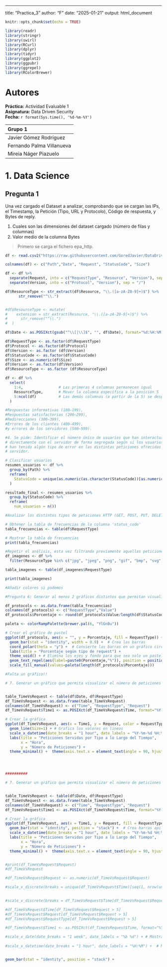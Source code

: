 ------------------------------------------------------------------------

title: "Practica_3" author: "F" date: "2025-01-21" output: html_document

```r
knitr::opts_chunk$set(echo = TRUE)
```

```r

library(readr)
library(stringr)
library(swirl)
library(RCurl)
library(dplyr)
library(tidyr)
library(ggplot2)
library(ggpubr)
library(ggrepel)
library(RColorBrewer)

```

# Autores

**Práctica:** Actividad Evaluable 1\
**Asignatura:** Data Driven Security\
**Fecha:** `r format(Sys.time(), '%d-%m-%Y')`

| Grupo 1                   |
|:--------------------------|
| Javier Gómez Rodríguez    |
| Fernando Palma Villanueva |
| Mireia Náger Piazuelo     |

# 1. Data Science

## Pregunta 1

Una vez cargado el Dataset a analizar, comprobando que se cargan las IPs, el Timestamp, la Petición (Tipo, URL y Protocolo), Código de respuesta, y Bytes de reply.

1.  Cuales son las dimensiones del dataset cargado (número de filas y columnas)
2.  Valor medio de la columna Bytes

> Primero se carga el fichero epa_http.

```r

df <- read.csv2("https://raw.githubusercontent.com/GoredJavier/DataDrivenSecurity/refs/heads/main/epa-http.csv", sep=' ', header=FALSE)

colnames(df) <- c("Path","Date", "Request", "StatusCode", "Size")

df <- df %>%
  separate(Request, into = c("RequestType", "Resource", "Version"), sep = " ") %>%
  separate(Version, into = c("Protocol", "Version"), sep = "/") 

df$ResourceType <- str_extract(df$Resource, "\\.([a-zA-Z0-9]+)$") %>% 
      str_remove("^\\.")


#df$ResourceType <- mutate(
#    extension = str_extract(Resource, "\\.([a-zA-Z0-9]+)$") %>% 
#      str_remove("^\\.")
#  )

df$Date <- as.POSIXct(gsub("^\\[|\\]$", "", df$Date), format="%d:%H:%M:%S")

df$RequestType <- as.factor(df$RequestType)
df$Protocol <- as.factor(df$Protocol)
df$Version <- as.factor (df$Version)
df$StatusCode <- as.factor(df$StatusCode)
df$Size <- as.numeric(df$Size)
df$Version <- as.factor(df$Version)
df$ResourceType <- as.factor (df$ResourceType)

df <- df %>%
  select(
    1:4,                # Las primeras 4 columnas permanecen igual
    ResourceType,       # Mover la columna específica a la posición 5
    5:ncol(df)          # Las demás columnas (a partir de la 5) se desplazan hacia la derecha
  )

```

```r

#Respuestas informativas (100–199),
#Respuestas satisfactorias (200–299),
#Redirecciones (300–399),
#Errores de los clientes (400–499),
#y errores de los servidores (500–599).

#4. Se pide: Identificar el número único de usuarios que han interactuado
# directamente con el servidor de forma segregada según si los usuarios
# han tenido algún tipo de error en las distintas peticiones ofrecidas por el
# servidor.

# Clasificar usuarios
resumen_usuarios <- df %>%
  group_by(Path) %>%
  reframe(
    StatusCode = unique(as.numeric(as.character(StatusCode))[as.numeric(as.character(StatusCode)) >= 400])
  ) 

resultado_final <- resumen_usuarios %>%
  group_by(StatusCode) %>%
  reframe(
    num_usuarios = n())

```

```r

#Analizar los distintos tipos de peticiones HTTP (GET, POST, PUT, DELETE) gestionadas por el servidor, identificando la frecuencia de cada una de estas.

# Obtener la tabla de frecuencias de la columna 'status_code'
tabla_frecuencias <- table(df$RequestType)

# Mostrar la tabla de frecuencias
print(tabla_frecuencias)

#Repetir el análisis, esta vez filtrando previamente aquellas peticiones correspondientes a recursos ofrecidos de tipo imagen.
df_imagenes <- df %>%
  filter(ResourceType %in% c("jpg", "jpeg", "png", "gif", "bmp", "svg"))

tabla_imagenes <- table(df_imagenes$RequestType)

print(tabla_imagenes)

```

```r

#Añadir colores si podemos

#Pregunta 6: Generar al menos 2 gráficos distintos que permitan visualizar alguna característica relevante de los datos analizados.Estos deberán representar por lo menos 1 o 2 variables diferentes del data frame. Describid el gráfico e indicad cualquier observación destacable que se pueda apreciar gracias a la representación gráfica.

df_protocols <- as.data.frame(tabla_frecuencias)
colnames(df_protocols) <- c("RequestType","Value")
df_protocols$Porcentaje <- round(df_protocols$Value/length(df$StatusCode)*100,1)

paleta <- colorRampPalette(brewer.pal(6, "YlGnBu"))

# Crear el gráfico de pastel
ggplot(df_protocols, aes(x = "", y = Porcentaje, fill = RequestType)) +
  geom_bar(stat = "identity", width = 0.9) +  # Crea las barras
  coord_polar(theta = "y") +  # Convierte las barras en un gráfico circular
  labs(title = "Porcentaje según tipo de request") +
  theme_void() + # Elimina los ejes y fondo para que sea solo un pastel
  geom_text_repel(aes(label=paste0(Porcentaje,"%")), position = position_stack(vjust = 0.5)) + 
  scale_fill_manual(values=paleta(length(df_protocols$Porcentaje)))

#Falta un gráfico!!


```

```r

# 7. Generar un gráfico que permita visualizar el número de peticiones servidas a lo largo del tiempo.


table_TimeVsRequest <- table(df$Date, df$RequestType)
df_TimeVsRequest <- as.data.frame(table_TimeVsRequest)
colnames(df_TimeVsRequest) <- c("Time", "RequestType", "Request")
df_TimeVsRequest$Time1 <- as.POSIXct(df_TimeVsRequest$Time, format="%Y-%m-%d %H:%M:%S")  # Se convierte la columna time en formato de fecha y hora

# Crear la gráfica
ggplot(df_TimeVsRequest, aes(x = Time1, y = Request, color = RequestType )) +
  geom_line(Size=1) + # Grafica los valores en lineas
  scale_x_datetime(date_breaks = "1 hour", date_labels = "%Y-%m-%d %H:%M:%S") +  # Mostrar cada hora
  labs(title = "Peticiones Servidas por Tipo a lo Largo del Tiempo",
       x = "Hora",
       y = "Número de Peticiones") +
  theme_minimal() +  theme(axis.text.x = element_text(angle = 90, hjust = 1)) # Rotar etiquetas 90 grados




##########


```


```r

# 7. Generar un gráfico que permita visualizar el número de peticiones servidas a lo largo del tiempo.


table_TimeVsRequest <- table(df$Date, df$RequestType)
df_TimeVsRequest <- as.data.frame(table_TimeVsRequest)
colnames(df_TimeVsRequest) <- c("Time", "RequestType", "Request")
df_TimeVsRequest$Time1 <- as.POSIXct(df_TimeVsRequest$Time, format="%Y-%m-%d %H:%M:%S") # Se convierte la columna time en formato de fecha y hora

# Crear la gráfica
ggplot(df_TimeVsRequest, aes(x = Time1, y = Request, fill = RequestType )) +
  geom_bar(stat = "identity", position = "stack") +  # Crea barras apiladas
  scale_x_datetime(date_breaks = "1 hour", date_labels = "%Y-%m-%d %H:%M:%S") +  # Mostrar cada hora
  labs(title = "Peticiones Servidas por Tipo a lo Largo del Tiempo",
       x = "Hora",
       y = "Número de Peticiones") +
  theme_minimal() +  theme(axis.text.x = element_text(angle = 90, hjust = 1)) # Rotar etiquetas 90 grados



```




```r

#print(df_TimeVsRequest$Request)
#df_TimeVsRequest

#df_TimeVsRequest$Request <- as.numeric(df_TimeVsRequest$Request)

#scale_x_discrete(breaks = unique(df_TimeVsRequest$Time)[seq(1, nrow(unique(df_TimeVsRequest)), by = 500)]) + # Mostrar 1 de cada 10 fechas
  

#scale_x_discrete(breaks = df_TimeVsRequest$Time[df_TimeVsRequest$Request > 10]) +   

#df_TimeVsRequest$Time[df_TimeVsRequest$Request > 5]
#df_TimeVsRequest$Request[df_TimeVsRequest$Request > 5]
#df_TimeVsRequest$RequestType[df_TimeVsRequest$Request > 5]

#df_TimeVsRequest$Time1 <- as.POSIXct(df_TimeVsRequest$Time, format="%Y-%m-%d %H:%M:%S")

#scale_x_date(date_breaks = "1 week", date_labels = "%b %d") + # Mostrar etiquetas cada semana
  
#scale_x_datetime(date_breaks = "1 hour", date_labels = "%H:%M") +  # Mostrar cada hora


geom_bar(stat = "identity", position = "stack") +
  
  
```

